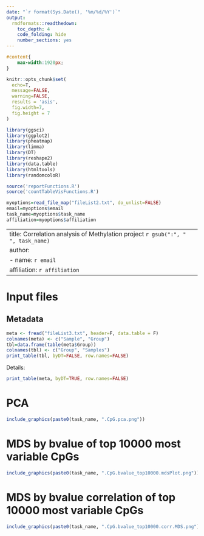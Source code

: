 ```yaml
---
date: "`r format(Sys.Date(), '%m/%d/%Y')`"
output: 
  rmdformats::readthedown:
    toc_depth: 4
    code_folding: hide
    number_sections: yes
---
```


```css
#content{
    max-width:1920px;
}
```

```r
knitr::opts_chunk$set(
  echo=T,  
  message=FALSE, 
  warning=FALSE, 
  results = 'asis', 
  fig.width=7, 
  fig.height = 7
)
```

```r
library(ggsci)
library(ggplot2)
library(pheatmap)
library(limma)
library(DT)
library(reshape2)
library(data.table)
library(htmltools)
library(randomcoloR)

source('reportFunctions.R')
source('countTableVisFunctions.R')

myoptions=read_file_map("fileList2.txt", do_unlist=FALSE)
email=myoptions$email
task_name=myoptions$task_name
affiliation=myoptions$affiliation
```

---
title: Correlation analysis of Methylation project `r gsub(":", " ", task_name)`
author:
- name: `r email`
  affiliation: `r affiliation`
---

# Input files

## Metadata 

```r
meta <- fread("fileList3.txt", header=F, data.table = F)
colnames(meta) <- c("Sample", "Group")
tbl=data.frame(table(meta$Group))
colnames(tbl) <- c("Group", "Samples")
print_table(tbl, byDT=FALSE, row.names=FALSE)
```

Details:

```r
print_table(meta, byDT=TRUE, row.names=FALSE)
```

# PCA

```r
include_graphics(paste0(task_name, ".CpG.pca.png"))
```

# MDS by bvalue of top 10000 most variable CpGs

```r
include_graphics(paste0(task_name, ".CpG.bvalue_top10000.mdsPlot.png"))
```

# MDS by bvalue correlation of top 10000 most variable CpGs

```r
include_graphics(paste0(task_name, ".CpG.bvalue_top10000.corr.MDS.png"))
```
